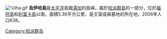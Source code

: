 {{NoteTA
|G1 = 地名
}}
[[File:ʻUiha.gif|thumb]]
'''烏伊哈島'''是[[太平洋|太平洋]]島國[[湯加|湯加]]的島嶼，屬於[[哈派群島|哈派群島]]的一部分，位於[[福阿島|福阿島]]和[[利富卡島|利富卡島]]以南，面積5.36平方公里，是王室成員墓地的所在地，2006年人口638。

{{Tonga-stub}}
[[Category:哈派群岛|Category:哈派群岛]]